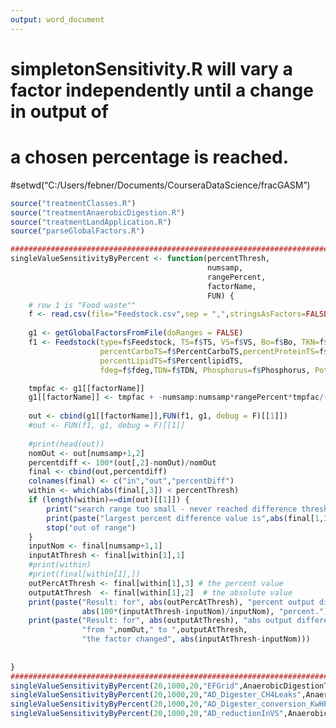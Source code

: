 ```yaml
---
output: word_document
---
```

# simpletonSensitivity.R will vary a factor independently until a change in output of
#    a chosen percentage is reached.
#setwd("C:/Users/febner/Documents/CourseraDataScience/fracGASM")
```r
source("treatmentClasses.R") 
source("treatmentAnaerobicDigestion.R") 
source("treatmentLandApplication.R") 
source("parseGlobalFactors.R")

#################################################################################
singleValueSensitivityByPercent <- function(percentThresh,
                                            numsamp,
                                            rangePercent,
                                            factorName,
                                            FUN) {
    # row 1 is "Food waste""
    f <- read.csv(file="Feedstock.csv",sep = ",",stringsAsFactors=FALSE)[1,]
    
    g1 <- getGlobalFactorsFromFile(doRanges = FALSE)
    f1 <- Feedstock(type=f$Feedstock, TS=f$TS, VS=f$VS, Bo=f$Bo, TKN=f$TKN,
                    percentCarboTS=f$PercentCarboTS,percentProteinTS=f$PercentproteinTS,
                    percentLipidTS=f$PercentlipidTS,
                    fdeg=f$fdeg,TDN=f$TDN, Phosphorus=f$Phosphorus, Potassium=f$Potassium)

    tmpfac <- g1[[factorName]]
    g1[[factorName]] <- tmpfac + -numsamp:numsamp*rangePercent*tmpfac/(numsamp*100)
    
    out <- cbind(g1[[factorName]],FUN(f1, g1, debug = F)[[1]])
    #out <- FUN(f1, g1, debug = F)[[1]]
    
    #print(head(out))
    nomOut <- out[numsamp+1,2]
    percentdiff <- 100*(out[,2]-nomOut)/nomOut
    final <- cbind(out,percentdiff)
    colnames(final) <- c("in","out","percentDiff")
    within <- which(abs(final[,3]) < percentThresh)
    if (length(within)==dim(out)[[1]]) {
        print("search range too small - never reached difference threshold")
        print(paste("largest percent difference value is",abs(final[1,3])))
        stop("out of range")
    }
    inputNom <- final[numsamp+1,1]
    inputAtThresh <- final[within[1],1]
    #print(within)
    #print(final[within[1],])
    outPercAtThresh <- final[within[1],3] # the percent value
    outputAtThresh  <- final[within[1],2]  # the absolute value
    print(paste("Result: for", abs(outPercAtThresh), "percent output difference, the factor changed", 
                abs(100*(inputAtThresh-inputNom)/inputNom), "percent."))
    print(paste("Result: for", abs(outputAtThresh), "abs output difference, ",
                "from ",nomOut," to ",outputAtThresh,
                "the factor changed", abs(inputAtThresh-inputNom)))
    
    
}
##############################################################################
singleValueSensitivityByPercent(20,1000,20,"EFGrid",AnaerobicDigestionTreatmentPathway)
singleValueSensitivityByPercent(20,1000,20,"AD_Digester_CH4Leaks",AnaerobicDigestionTreatmentPathway)
singleValueSensitivityByPercent(20,1000,20,"AD_Digester_conversion_KwHPerM3",AnaerobicDigestionTreatmentPathway)
singleValueSensitivityByPercent(20,1000,20,"AD_reductionInVS",AnaerobicDigestionTreatmentPathway)
```


